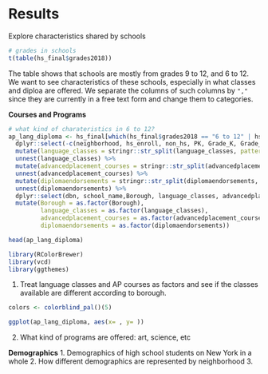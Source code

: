 # Results

Explore characteristics shared by schools

```r
# grades in schools
t(table(hs_final$grades2018))
```

The table shows that schools are mostly from grades 9 to 12, and 6 to 12.
We want to see characteristics of these schools, especially in what classes and diploa are offered.
We separate the columns of such columns by `","` since they are currently in a free text form and change them to categories.

**Courses and Programs**
```r
# what kind of charateristics in 6 to 12?
ap_lang_diploma <- hs_final[which(hs_final$grades2018 == "6 to 12" | hs_final$grades2018 == "9 to 12"), ] %>% 
  dplyr::select(-c(neighborhood, hs_enroll, non_hs, PK, Grade_K, Grade_1, Grade_2, Grade_3, Grade_4, Grade_5, finalgrades)) %>%
  mutate(language_classes = stringr::str_split(language_classes, pattern= ",")) %>% 
  unnest(language_classes) %>% 
  mutate(advancedplacement_courses = stringr::str_split(advancedplacement_courses, pattern= ",")) %>% 
  unnest(advancedplacement_courses) %>% 
  mutate(diplomaendorsements = stringr::str_split(diplomaendorsements, pattern= ",")) %>% 
  unnest(diplomaendorsements) %>% 
  dplyr::select(dbn, school_name,Borough, language_classes, advancedplacement_courses, diplomaendorsements) %>% 
  mutate(Borough = as.factor(Borough),
         language_classes = as.factor(language_classes),
         advancedplacement_courses = as.factor(advancedplacement_courses),
         diplomaendorsements = as.factor(diplomaendorsements))

head(ap_lang_diploma)
```

```r
library(RColorBrewer)
library(vcd)
library(ggthemes)
```

1. Treat language classes and AP courses as factors and see if the classes available are different according to borough.
```r
colors <- colorblind_pal()(5)

ggplot(ap_lang_diploma, aes(x= , y= ))


```
2. What kind of programs are offered: art, science, etc



**Demographics**
1. Demographics of high school students on New York in a whole
2. How different demographics are represented by neighborhood
3. 